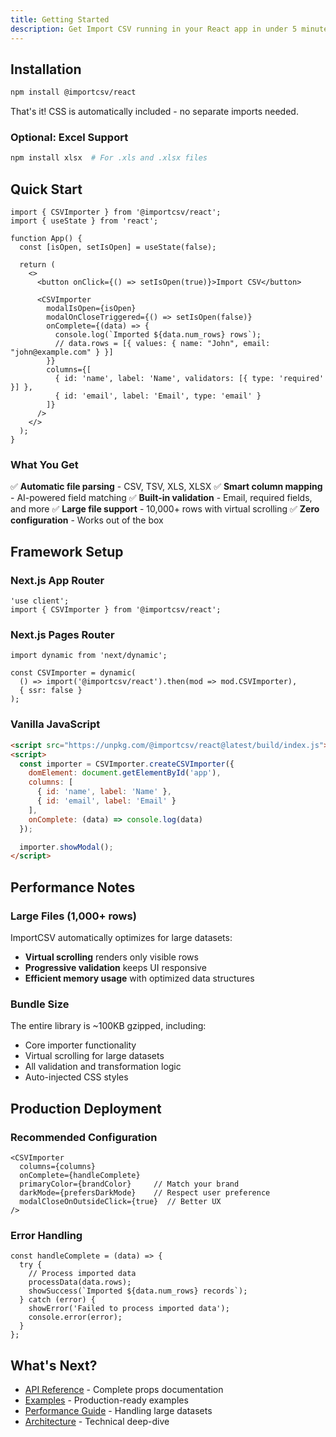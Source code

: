 ```yaml
---
title: Getting Started
description: Get Import CSV running in your React app in under 5 minutes
---
```


## Installation

```bash
npm install @importcsv/react
```

That's it! CSS is automatically included - no separate imports needed.

### Optional: Excel Support
```bash
npm install xlsx  # For .xls and .xlsx files
```

## Quick Start

```tsx
import { CSVImporter } from '@importcsv/react';
import { useState } from 'react';

function App() {
  const [isOpen, setIsOpen] = useState(false);

  return (
    <>
      <button onClick={() => setIsOpen(true)}>Import CSV</button>

      <CSVImporter
        modalIsOpen={isOpen}
        modalOnCloseTriggered={() => setIsOpen(false)}
        onComplete={(data) => {
          console.log(`Imported ${data.num_rows} rows`);
          // data.rows = [{ values: { name: "John", email: "john@example.com" } }]
        }}
        columns={[
          { id: 'name', label: 'Name', validators: [{ type: 'required' }] },
          { id: 'email', label: 'Email', type: 'email' }
        ]}
      />
    </>
  );
}
```

### What You Get

✅ **Automatic file parsing** - CSV, TSV, XLS, XLSX
✅ **Smart column mapping** - AI-powered field matching
✅ **Built-in validation** - Email, required fields, and more
✅ **Large file support** - 10,000+ rows with virtual scrolling
✅ **Zero configuration** - Works out of the box

## Framework Setup

### Next.js App Router

```tsx
'use client';
import { CSVImporter } from '@importcsv/react';
```

### Next.js Pages Router

```tsx
import dynamic from 'next/dynamic';

const CSVImporter = dynamic(
  () => import('@importcsv/react').then(mod => mod.CSVImporter),
  { ssr: false }
);
```

### Vanilla JavaScript

```html
<script src="https://unpkg.com/@importcsv/react@latest/build/index.js"></script>
<script>
  const importer = CSVImporter.createCSVImporter({
    domElement: document.getElementById('app'),
    columns: [
      { id: 'name', label: 'Name' },
      { id: 'email', label: 'Email' }
    ],
    onComplete: (data) => console.log(data)
  });

  importer.showModal();
</script>
```

## Performance Notes

### Large Files (1,000+ rows)
ImportCSV automatically optimizes for large datasets:
- **Virtual scrolling** renders only visible rows
- **Progressive validation** keeps UI responsive
- **Efficient memory usage** with optimized data structures

### Bundle Size
The entire library is ~100KB gzipped, including:
- Core importer functionality
- Virtual scrolling for large datasets
- All validation and transformation logic
- Auto-injected CSS styles

## Production Deployment

### Recommended Configuration

```tsx
<CSVImporter
  columns={columns}
  onComplete={handleComplete}
  primaryColor={brandColor}     // Match your brand
  darkMode={prefersDarkMode}    // Respect user preference
  modalCloseOnOutsideClick={true}  // Better UX
/>
```

### Error Handling

```tsx
const handleComplete = (data) => {
  try {
    // Process imported data
    processData(data.rows);
    showSuccess(`Imported ${data.num_rows} records`);
  } catch (error) {
    showError('Failed to process imported data');
    console.error(error);
  }
};
```

## What's Next?

- [API Reference](/api) - Complete props documentation
- [Examples](/examples/basic) - Production-ready examples
- [Performance Guide](/core-concepts/performance) - Handling large datasets
- [Architecture](/guides/architecture) - Technical deep-dive